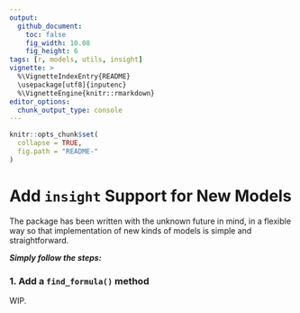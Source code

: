 ```yaml
---
output: 
  github_document:
    toc: false
    fig_width: 10.08
    fig_height: 6
tags: [r, models, utils, insight]
vignette: >
  %\VignetteIndexEntry{README}
  \usepackage[utf8]{inputenc}
  %\VignetteEngine{knitr::rmarkdown}
editor_options: 
  chunk_output_type: console
---
```



```r
knitr::opts_chunk$set(
  collapse = TRUE,
  fig.path = "README-"
)
```


# Add `insight` Support for New Models

The package has been written with the unknown future in mind, in a flexible way so that implementation of new kinds of models is simple and straightforward.

***Simply follow the steps:***

### 1. Add a `find_formula()` method

WIP.